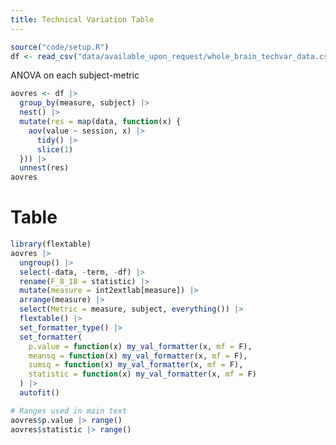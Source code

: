 ```yaml
---
title: Technical Variation Table
---
```


```r
source("code/setup.R")
df <- read_csv("data/available_upon_request/whole_brain_techvar_data.csv")
```

ANOVA on each subject-metric

```r
aovres <- df |>
  group_by(measure, subject) |>
  nest() |>
  mutate(res = map(data, function(x) {
    aov(value ~ session, x) |>
      tidy() |>
      slice(1)
  })) |>
  unnest(res)
aovres
```

# Table

```r
library(flextable)
aovres |>
  ungroup() |>
  select(-data, -term, -df) |>
  rename(F_8_18 = statistic) |>
  mutate(measure = int2extlab[measure]) |>
  arrange(measure) |>
  select(Metric = measure, subject, everything()) |>
  flextable() |>
  set_formatter_type() |>
  set_formatter(
    p.value = function(x) my_val_formatter(x, mf = F),
    meansq = function(x) my_val_formatter(x, mf = F),
    sumsq = function(x) my_val_formatter(x, mf = F),
    statistic = function(x) my_val_formatter(x, mf = F)
  ) |>
  autofit()

# Ranges used in main text
aovres$p.value |> range()
aovres$statistic |> range()
```


